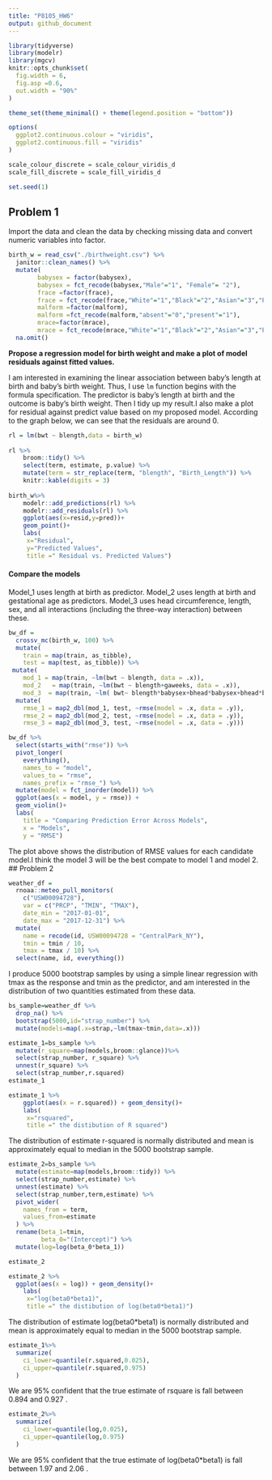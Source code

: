 ```yaml
---
title: "P8105_HW6"
output: github_document
---
```


```r
library(tidyverse)
library(modelr)
library(mgcv)
knitr::opts_chunk$set(
  fig.width = 6,
  fig.asp =0.6,
  out.width = "90%"
) 

theme_set(theme_minimal() + theme(legend.position = "bottom"))

options(
  ggplot2.continuous.colour = "viridis",
  ggplot2.continuous.fill = "viridis"
)

scale_colour_discrete = scale_colour_viridis_d
scale_fill_discrete = scale_fill_viridis_d

set.seed(1)

```

## Problem 1

Import the data and clean the data by checking missing data and convert numeric variables into factor.
```r
birth_w = read_csv("./birthweight.csv") %>% 
  janitor::clean_names() %>% 
  mutate(
        babysex = factor(babysex),
        babysex = fct_recode(babysex,"Male"="1", "Female"= "2"),
        frace =factor(frace),
        frace = fct_recode(frace,"White"="1","Black"="2","Asian"="3","Puerto Rican" = "4","Other"="8","Unknown"="9"),
        malform =factor(malform),
        malform =fct_recode(malform,"absent"="0","present"="1"),
        mrace=factor(mrace),
        mrace = fct_recode(mrace,"White"="1","Black"="2","Asian"="3","Puerto Rican" = "4","Other"="8")) %>% 
  na.omit()
```

**Propose a regression model for birth weight and make a plot of model residuals against fitted values.**

I am interested in examining the linear association between baby's length at birth and baby's birth weight. Thus, I use `lm` function begins with the formula specification. The predictor is baby's length at birth and the outcome is baby's birth weight. Then I tidy up my result.I also make a plot for residual against predict value based on my proposed model.
According to the graph below, we can see that the residuals are around 0.
```r
rl = lm(bwt ~ blength,data = birth_w) 
      
rl %>% 
    broom::tidy() %>% 
    select(term, estimate, p.value) %>% 
    mutate(term = str_replace(term, "blength", "Birth_Length")) %>% 
    knitr::kable(digits = 3)
  
birth_w%>% 
    modelr::add_predictions(rl) %>% 
    modelr::add_residuals(rl) %>% 
    ggplot(aes(x=resid,y=pred))+ 
    geom_point()+
    labs(
     x="Residual",
     y="Predicted Values",
     title =" Residual vs. Predicted Values")
```


#### Compare the models

Model_1 uses length at birth as predictor.
Model_2 uses length at birth and gestational age as predictors.
Model_3 uses head circumference, length, sex, and all interactions (including the three-way interaction) between these.
```r
bw_df = 
  crossv_mc(birth_w, 100) %>% 
  mutate(
    train = map(train, as_tibble),
    test = map(test, as_tibble)) %>% 
 mutate(
    mod_1 = map(train, ~lm(bwt ~ blength, data = .x)),
    mod_2   = map(train, ~lm(bwt ~ blength+gaweeks, data = .x)),
    mod_3  = map(train, ~lm( bwt~ blength*babysex+bhead*babysex+bhead*blength+bhead*babysex*blength, data = .x))) %>% 
  mutate(
    rmse_1 = map2_dbl(mod_1, test, ~rmse(model = .x, data = .y)),
    rmse_2 = map2_dbl(mod_2, test, ~rmse(model = .x, data = .y)),
    rmse_3 = map2_dbl(mod_3, test, ~rmse(model = .x, data = .y)))

bw_df %>% 
  select(starts_with("rmse")) %>% 
  pivot_longer(
    everything(),
    names_to = "model", 
    values_to = "rmse",
    names_prefix = "rmse_") %>% 
  mutate(model = fct_inorder(model)) %>% 
  ggplot(aes(x = model, y = rmse)) +
  geom_violin()+
  labs(
    title = "Comparing Prediction Error Across Models",
    x = "Models",
    y = "RMSE")
```
The plot above shows the distribution of RMSE values for each candidate model.I think the model 3 will be the best compate to model 1 and model 2.
## Problem 2
```r
weather_df = 
  rnoaa::meteo_pull_monitors(
    c("USW00094728"),
    var = c("PRCP", "TMIN", "TMAX"), 
    date_min = "2017-01-01",
    date_max = "2017-12-31") %>%
  mutate(
    name = recode(id, USW00094728 = "CentralPark_NY"),
    tmin = tmin / 10,
    tmax = tmax / 10) %>%
  select(name, id, everything())
```

I produce 5000 bootstrap samples by using a simple linear regression with tmax as the response and tmin as the predictor, and am interested in the distribution of two quantities estimated from these data. 
```r
bs_sample=weather_df %>% 
  drop_na() %>% 
  bootstrap(5000,id="strap_number") %>% 
  mutate(models=map(.x=strap,~lm(tmax~tmin,data=.x)))

estimate_1=bs_sample %>% 
  mutate(r_square=map(models,broom::glance))%>% 
  select(strap_number, r_square) %>% 
  unnest(r_square) %>% 
  select(strap_number,r.squared)
estimate_1

estimate_1 %>% 
    ggplot(aes(x = r.squared)) + geom_density()+
    labs(
     x="rsquared",
     title =" the distibution of R squared")
```

The distribution of estimate r-squared is normally distributed and mean is approximately equal to median in the 5000 bootstrap sample.
```r
estimate_2=bs_sample %>%
  mutate(estimate=map(models,broom::tidy)) %>% 
  select(strap_number,estimate) %>% 
  unnest(estimate) %>% 
  select(strap_number,term,estimate) %>% 
  pivot_wider(
    names_from = term,
    values_from=estimate
  ) %>% 
  rename(beta_1=tmin,
         beta_0="(Intercept)") %>% 
  mutate(log=log(beta_0*beta_1))

estimate_2

estimate_2 %>% 
  ggplot(aes(x = log)) + geom_density()+
    labs(
     x="log(beta0*beta1)",
     title =" the distibution of log(beta0*beta1)")
```
The distribution of estimate log(beta0*beta1) is normally distributed and mean is approximately equal to median in the 5000 bootstrap sample.
```r
estimate_1%>% 
  summarize(
    ci_lower=quantile(r.squared,0.025),
    ci_upper=quantile(r.squared,0.975)
  )
```
We are 95% confident that the true estimate of rsquare is fall between 0.894 and  0.927 .
```r
estimate_2%>% 
  summarize(
    ci_lower=quantile(log,0.025),
    ci_upper=quantile(log,0.975)
  )
```
We are 95% confident that the true estimate of log(beta0*beta1) is fall between 1.97 and 2.06 .







 